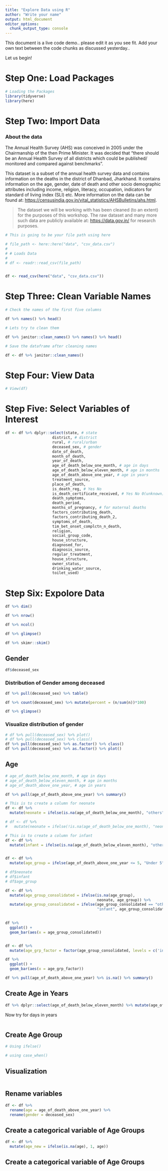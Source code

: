 ```yaml
---
title: "Explore Data using R"
author: "Write your name"
output: html_document
editor_options: 
  chunk_output_type: console
---
```


This document is a live code demo.. please edit it as you see fit. Add your own text between the code chunks as discussed yesterday..

Let us begin!

# Step One: Load Packages

```r
# Loading the Packages
library(tidyverse)
library(here)

```



# Step Two: Import Data

### About the data

The Annual Health Survey (AHS) was conceived in 2005 under the Chairmanship of the then Prime Minister. It was decided that "there should be an Annual Health Survey of all districts which could be published/ monitored and compared against benchmarks".

This dataset is a subset of the annual health survey data and contains information on the deaths in the district of Dhanbad, Jharkhand. It contains information on the age, gender, date of death and other socio demographic attributes including income, religion, literacy, occupation, indicators for standard of living index (SLI) etc. More information on the data can be found at: <https://censusindia.gov.in/vital_statistics/AHSBulletins/ahs.html>.

> The dataset we will be working with has been cleaned (to an extent) for the purposes of this workshop. The raw dataset and many more such data are publicly available at: <https://data.gov.in/> for research purposes.

```r

# This is going to be your file path using here

# file_path <- here::here("data", "csv_data.csv")
# 
# # Loads Data
# 
# df <- readr::read_csv(file_path)


df <- read_csv(here("data", "csv_data.csv"))


```

# Step Three: Clean Variable Names

```r
# Check the names of the first five columns

df %>% names() %>% head()

# Lets try to clean them

df %>% janitor::clean_names() %>% names() %>% head()

```

```r
# Save the dataframe after cleaning names

df <- df %>% janitor::clean_names()

```

# Step Four: View Data

```r
# View(df)
```

# Step Five: Select Variables of Interest

```r
df <- df %>% dplyr::select(state, # state
                     district, # district
                     rural, # rural/urban
                     deceased_sex, # gender
                     date_of_death, 
                     month_of_death, 
                     year_of_death, 
                     age_of_death_below_one_month, # age in days
                     age_of_death_below_eleven_month, # age in months
                     age_of_death_above_one_year, # age in years
                     treatment_source,
                     place_of_death,
                     is_death_reg, # Yes No
                     is_death_certificate_received, # Yes No 0(unknown)
                     death_symptoms,
                     death_period,
                     months_of_pregnancy, # for maternal deaths
                     factors_contributing_death,
                     factors_contributing_death_2,
                     symptoms_of_death,
                     tim_bet_onset_complctn_n_death,
                     religion,
                     social_group_code,
                     house_structure,
                     diagnosed_for,
                     diagnosis_source,
                     regular_treatment,
                     house_structure,
                     owner_status,
                     drinking_water_source,
                     toilet_used)
```

# Step Six: Expolore Data

```r
df %>% dim()

df %>% nrow()

df %>% ncol()
```

```r
df %>% glimpse()
```

```r
df %>% skimr::skim()
```


## Gender

```r
df$deceased_sex
```

### Distribution of Gender among deceased

```r
df %>% pull(deceased_sex) %>% table()

df %>% count(deceased_sex) %>% mutate(percent = (n/sum(n))*100)

df %>% glimpse()


```

### Visualize distribution of gender

```r
# df %>% pull(deceased_sex) %>% plot()
# df %>% pull(deceased_sex) %>% class()
df %>% pull(deceased_sex) %>% as.factor() %>% class()
df %>% pull(deceased_sex) %>% as.factor() %>% plot()
```

## Age

```r

# age_of_death_below_one_month, # age in days
# age_of_death_below_eleven_month, # age in months
# age_of_death_above_one_year, # age in years

df %>% pull(age_of_death_above_one_year) %>% summary()
```

```r
# This is to create a column for neonate
df <- df %>% 
  mutate(neonate = ifelse(is.na(age_of_death_below_one_month), "others", "neonate")) 

# df <- df %>% 
#   mutate(neonate = ifelse(!is.na(age_of_death_below_one_month), "neonate", "others")) 

# This is to create a column for infant
df <- df %>% 
  mutate(infant = ifelse(is.na(age_of_death_below_eleven_month), "others", "infant")) 


df <- df %>% 
  mutate(age_group = ifelse(age_of_death_above_one_year <= 5, "Under 5",ifelse(age_of_death_above_one_year <= 14, "Childern", ifelse(age_of_death_above_one_year <= 25, "Young Adults", ifelse(age_of_death_above_one_year <= 60, "Adults", "Elderly"))))) 

# df$neonate
# df$infant
# df$age_group

df <- df %>% 
  mutate(age_group_consolidated = ifelse(is.na(age_group), 
                                         neonate, age_group)) %>%
  mutate(age_group_consolidated = ifelse(age_group_consolidated == "others",
                                         "infant", age_group_consolidated)) 
  

df %>% 
  ggplot() +
  geom_bar(aes(x = age_group_consolidated))


df <- df %>% 
  mutate(age_grp_factor = factor(age_group_consolidated, levels = c('infant','neonate',"Under 5", "Childern", "Young Adults", "Adults", "Elderly")))

df %>% 
  ggplot() +
  geom_bar(aes(x = age_grp_factor))
```


```r
df %>% pull(age_of_death_above_one_year) %>% is.na() %>% summary()
```

## Create Age in Years

```r
df %>% dplyr::select(age_of_death_below_eleven_month) %>% mutate(age_of_death_below_eleven_month/12)
```

Now try for days in years

```r

```

## Create Age Group

```r
# Using ifelse()

```

```r
# using case_when()
```

## Visualization

```r

```


## Rename variables

```r
df <- df %>% 
  rename(age = age_of_death_above_one_year) %>% 
  rename(gender = deceased_sex) 

```

## Create a categorical variable of Age Groups

```r
df <- df %>% 
  mutate(age_new = ifelse(is.na(age), 1, age))
```

## Create a categorical variable of Age Groups